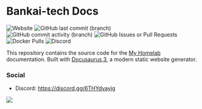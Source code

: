 # Bankai-tech Docs
![Website](https://img.shields.io/website?url=https%3A%2F%2Fdocs.bankai-tech.com)
![GitHub last commit (branch)](https://img.shields.io/github/last-commit/TrueBankai416/BankaiTechDocs/main)
![GitHub commit activity (branch)](https://img.shields.io/github/commit-activity/t/TrueBankai416/BankaiTechDocs/main)
![GitHub Issues or Pull Requests](https://img.shields.io/github/issues/TrueBankai416/BankaiTechDocs)
![Docker Pulls](https://img.shields.io/docker/pulls/bankaitech/nextcloud?label=nextcloud%20docker%20pulls)
![Discord](https://img.shields.io/discord/1217932881301737523?label=Discord)


This repository contains the source code for the [My Homelab](https://docs.bankai-tech.com) documentation. Built with [Docusaurus 3](https://docusaurus.io/), a modern static website generator.

### Social
- Discord: https://discord.gg/6THYdvayjg

<a href="https://www.buymeacoffee.com/BankaiTech"><img src="https://img.buymeacoffee.com/button-api/?text=Buy me a beer&emoji=🍺&slug=BankaiTech&button_colour=FFDD00&font_colour=000000&font_family=Cookie&outline_colour=000000&coffee_colour=ffffff" /></a>

